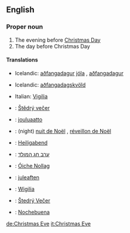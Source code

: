 ==English==

===Proper noun===
{{en-proper noun}}
# The evening before [[Christmas Day]]
# The day before Christmas Day

====Translations====
{{top|evening before Christmas Day}}
*Icelandic: [[aðfangadagur]] [[jól]]a {{m}}, [[aðfangadagur]] {{m}}
{{mid}}
{{bottom}}

{{top|day before Christmas Day}}
*Icelandic: [[aðfangadagskvöld]] {{n}}
{{mid}}
*Italian: [[Vigilia]] {{f}}
{{bottom}}

{{checktrans}}


*{{ttbc|Czech}}: [[Štědrý večer]] {{m}}
*{{ttbc|Finnish}}: [[jouluaatto]]
*{{ttbc|French}}: (night) [[nuit de Noël]] {{f}}, [[réveillon de Noël]] {{m}}
*{{ttbc|German}}: [[Heiligabend]] {{m}}
*{{ttbc|Hebrew}}: [[ערב חג המולד]]

*{{ttbc|Irish}}: [[Óiche Nollag]]
*{{ttbc|Norwegian}}: [[juleaften]] {{m}}
*{{ttbc|Polish}}: [[Wigilia]] {{f}}
*{{ttbc|Slovak}}: [[Štedrý Večer]] {{m}}
*{{ttbc|Spanish}}: [[Nochebuena]] {{f}}


[[de:Christmas Eve]]
[[it:Christmas Eve]]